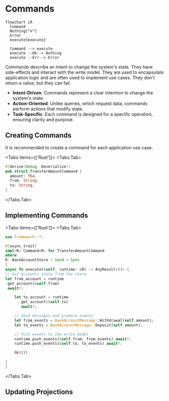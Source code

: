 
# Commands

```mermaid
flowchart LR
  Command
  Nothing["∅"]
  Error
  execute{execute}

  Command --> execute
  execute --Ok--> Nothing
  execute --Err--> Error
```

Commands describe an intent to change the system's state. They have side-effects and interact with the write model. They are used to encapsulate application logic and are often used to implement use cases. They don't return a value, but they can fail.

- **Intent-Driven**: Commands represent a clear intention to change the system's state.
- **Action-Oriented**: Unlike queries, which request data, commands perform actions that modify state.
- **Task-Specific**: Each command is designed for a specific operation, ensuring clarity and purpose.

## Creating Commands

It is recommended to create a command for each application use case.

<Tabs items={['Rust']}>
<Tabs.Tab>
```rust filename="application/commands.rs"
#[derive(Debug, Deserialize)]
pub struct TransferAmountCommand {
  amount: f64,
  from: String,
  to: String,
}
```
</Tabs.Tab>
</Tabs>

## Implementing Commands

<Tabs items={['Rust']}>
<Tabs.Tab>
```rust filename="application/commands.rs"
use framework::*;

#[async_trait]
impl<R> Command<R> for TransferAmountCommand
where
R: BankAccountStore + Send + Sync
{
async fn execute(&self, runtime: &R) -> AnyResult<()> {
// Get accounts state from the store
let from_account = runtime
.get_account(&self.from)
.await?;

    let to_account = runtime
      .get_account(&self.to)
      .await?;

    // Send messages and produce events
    let from_events = BankAccountMessage::Withdrawal(self.amount);
    let to_events = BankAccountMessage::Deposit(self.amount);

    // Push events to the write model
    runtime.push_events(&self.from, from_events).await?;
    runtime.push_events(&self.to, to_events).await?;

    Ok(())

}
}

```
</Tabs.Tab>
</Tabs>

## Updating Projections
```

